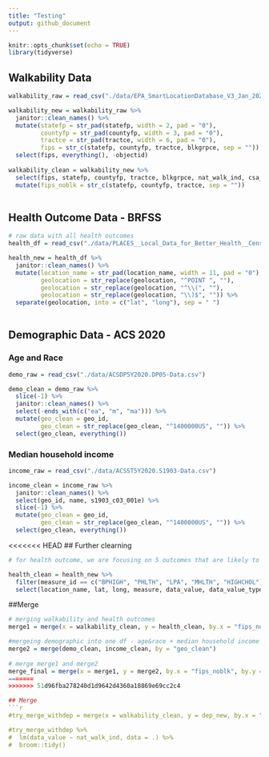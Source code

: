 ```yaml
---
title: "Testing"
output: github_document
---
```


```r
knitr::opts_chunk$set(echo = TRUE)
library(tidyverse)

```

## Walkability Data
```r
walkability_raw = read_csv("./data/EPA_SmartLocationDatabase_V3_Jan_2021_Final.csv")

walkability_new = walkability_raw %>% 
  janitor::clean_names() %>% 
  mutate(statefp = str_pad(statefp, width = 2, pad = "0"),
         countyfp = str_pad(countyfp, width = 3, pad = "0"),
         tractce = str_pad(tractce, width = 6, pad = "0"),
         fips = str_c(statefp, countyfp, tractce, blkgrpce, sep = "")) %>% 
  select(fips, everything(), -objectid)
  
walkability_clean = walkability_new %>% 
  select(fips, statefp, countyfp, tractce, blkgrpce, nat_walk_ind, csa_name) %>% 
  mutate(fips_noblk = str_c(statefp, countyfp, tractce, sep = ""))
  
```

## Health Outcome Data - BRFSS

```r
# raw data with all health outcomes
health_df = read_csv("./data/PLACES__Local_Data_for_Better_Health__Census_Tract_Data_2022_release.csv")

health_new = health_df %>% 
  janitor::clean_names() %>%
  mutate(location_name = str_pad(location_name, width = 11, pad = "0"),
         geolocation = str_replace(geolocation, "^POINT ", ""),
         geolocation = str_replace(geolocation, "^\\(", ""),
         geolocation = str_replace(geolocation, "\\)$", "")) %>% 
  separate(geolocation, into = c("lat", "long"), sep = " ")
  
```

## Demographic Data - ACS 2020
### Age and Race
```r
demo_raw = read_csv("./data/ACSDP5Y2020.DP05-Data.csv")

demo_clean = demo_raw %>% 
  slice(-1) %>% 
  janitor::clean_names() %>%
  select(-ends_with(c("ea", "m", "ma"))) %>% 
  mutate(geo_clean = geo_id, 
         geo_clean = str_replace(geo_clean, "^1400000US", "")) %>% 
  select(geo_clean, everything())
```

### Median household income 
```r
income_raw = read_csv("./data/ACSST5Y2020.S1903-Data.csv")

income_clean = income_raw %>% 
  janitor::clean_names() %>%
  select(geo_id, name, s1903_c03_001e) %>% 
  slice(-1) %>% 
  mutate(geo_clean = geo_id, 
         geo_clean = str_replace(geo_clean, "^1400000US", "")) %>% 
  select(geo_clean, everything())
```

<<<<<<< HEAD
## Further clearning
```r
# for health outcome, we are focusing on 5 outcomes that are likely to be related to walkability 

health_clean = health_new %>% 
  filter(measure_id == c("BPHIGH", "PHLTH", "LPA", "MHLTH", "HIGHCHOL")) %>% 
  select(location_name, lat, long, measure, data_value, data_value_type, data_value_unit, measure_id)
```


##Merge
```r
# merging walkability and health outcomes
merge1 = merge(x = walkability_clean, y = health_clean, by.x = "fips_noblk", by.y = "location_name")

#mergeing demographic into one df - age&race + median household income
merge2 = merge(demo_clean, income_clean, by = "geo_clean")
  
# merge merge1 and merge2
merge_final = merge(x = merge1, y = merge2, by.x = "fips_noblk", by.y = "geo_clean")
=======
>>>>>>> 51d96fba278240d1d9642d4360a18869e69cc2c4

## Merge
```r
#try_merge_withdep = merge(x = walkability_clean, y = dep_new, by.x = "fips_noblk", by.y = "location_name")

#try_merge_withdep %>% 
#  lm(data_value ~ nat_walk_ind, data = .) %>% 
#  broom::tidy()
```


